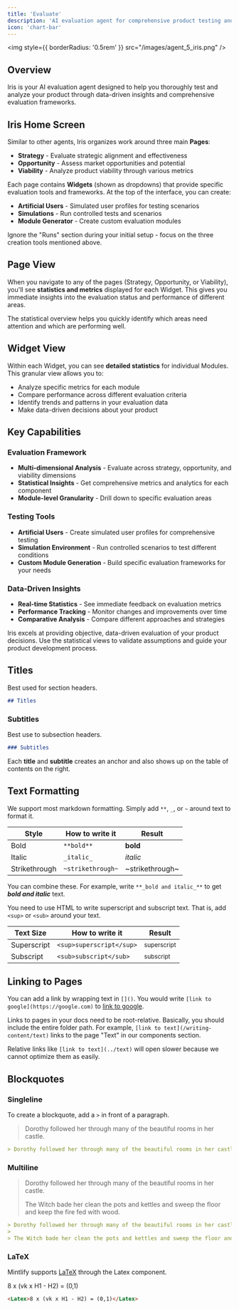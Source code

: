 ```yaml
---
title: 'Evaluate'
description: 'AI evaluation agent for comprehensive product testing and analysis'
icon: 'chart-bar'
---
```


<img
  style={{ borderRadius: '0.5rem' }}
  src="/images/agent_5_iris.png"
/>

## Overview

Iris is your AI evaluation agent designed to help you thoroughly test and analyze your product through data-driven insights and comprehensive evaluation frameworks.

## Iris Home Screen

Similar to other agents, Iris organizes work around three main **Pages**:

- **Strategy** - Evaluate strategic alignment and effectiveness
- **Opportunity** - Assess market opportunities and potential
- **Viability** - Analyze product viability through various metrics

Each page contains **Widgets** (shown as dropdowns) that provide specific evaluation tools and frameworks. At the top of the interface, you can create:

- **Artificial Users** - Simulated user profiles for testing scenarios
- **Simulations** - Run controlled tests and scenarios
- **Module Generator** - Create custom evaluation modules

<Note>
Ignore the "Runs" section during your initial setup - focus on the three creation tools mentioned above.
</Note>

## Page View

When you navigate to any of the pages (Strategy, Opportunity, or Viability), you'll see **statistics and metrics** displayed for each Widget. This gives you immediate insights into the evaluation status and performance of different areas.

The statistical overview helps you quickly identify which areas need attention and which are performing well.

## Widget View

Within each Widget, you can see **detailed statistics** for individual Modules. This granular view allows you to:

- Analyze specific metrics for each module
- Compare performance across different evaluation criteria  
- Identify trends and patterns in your evaluation data
- Make data-driven decisions about your product

## Key Capabilities

### Evaluation Framework
- **Multi-dimensional Analysis** - Evaluate across strategy, opportunity, and viability dimensions
- **Statistical Insights** - Get comprehensive metrics and analytics for each component
- **Module-level Granularity** - Drill down to specific evaluation areas

### Testing Tools
- **Artificial Users** - Create simulated user profiles for comprehensive testing
- **Simulation Environment** - Run controlled scenarios to test different conditions
- **Custom Module Generation** - Build specific evaluation frameworks for your needs

### Data-Driven Insights
- **Real-time Statistics** - See immediate feedback on evaluation metrics
- **Performance Tracking** - Monitor changes and improvements over time
- **Comparative Analysis** - Compare different approaches and strategies

<Tip>
Iris excels at providing objective, data-driven evaluation of your product decisions. Use the statistical views to validate assumptions and guide your product development process.
</Tip>

## Titles

Best used for section headers.

```md
## Titles
```

### Subtitles

Best use to subsection headers.

```md
### Subtitles
```

<Tip>

Each **title** and **subtitle** creates an anchor and also shows up on the table of contents on the right.

</Tip>

## Text Formatting

We support most markdown formatting. Simply add `**`, `_`, or `~` around text to format it.

| Style         | How to write it   | Result          |
| ------------- | ----------------- | --------------- |
| Bold          | `**bold**`        | **bold**        |
| Italic        | `_italic_`        | _italic_        |
| Strikethrough | `~strikethrough~` | ~strikethrough~ |

You can combine these. For example, write `**_bold and italic_**` to get **_bold and italic_** text.

You need to use HTML to write superscript and subscript text. That is, add `<sup>` or `<sub>` around your text.

| Text Size   | How to write it          | Result                 |
| ----------- | ------------------------ | ---------------------- |
| Superscript | `<sup>superscript</sup>` | <sup>superscript</sup> |
| Subscript   | `<sub>subscript</sub>`   | <sub>subscript</sub>   |

## Linking to Pages

You can add a link by wrapping text in `[]()`. You would write `[link to google](https://google.com)` to [link to google](https://google.com).

Links to pages in your docs need to be root-relative. Basically, you should include the entire folder path. For example, `[link to text](/writing-content/text)` links to the page "Text" in our components section.

Relative links like `[link to text](../text)` will open slower because we cannot optimize them as easily.

## Blockquotes

### Singleline

To create a blockquote, add a `>` in front of a paragraph.

> Dorothy followed her through many of the beautiful rooms in her castle.

```md
> Dorothy followed her through many of the beautiful rooms in her castle.
```

### Multiline

> Dorothy followed her through many of the beautiful rooms in her castle.
>
> The Witch bade her clean the pots and kettles and sweep the floor and keep the fire fed with wood.

```md
> Dorothy followed her through many of the beautiful rooms in her castle.
>
> The Witch bade her clean the pots and kettles and sweep the floor and keep the fire fed with wood.
```

### LaTeX

Mintlify supports [LaTeX](https://www.latex-project.org) through the Latex component.

<Latex>8 x (vk x H1 - H2) = (0,1)</Latex>

```md
<Latex>8 x (vk x H1 - H2) = (0,1)</Latex>
```
